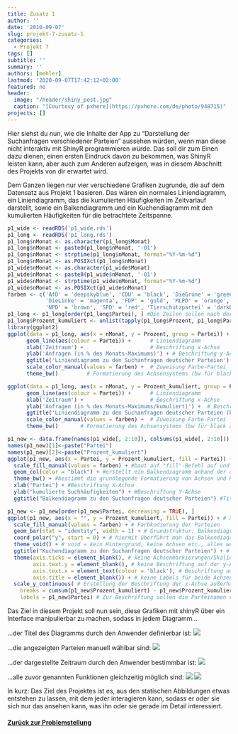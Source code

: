 ---
title: Zusatz 1
author: ''
date: '2010-09-07'
slug: projekt-7-zusatz-1
categories:
  - Projekt 7
tags: []
subtitle: ''
summary: ''
authors: [mehler]
lastmod: '2020-09-07T17:42:12+02:00'
featured: no
header:
  image: "/header/shiny_post.jpg"
  caption: "[Courtesy of pxhere](https://pxhere.com/de/photo/948715)"
projects: []
---

Hier siehst du nun, wie die Inhalte der App zu "Darstellung der Suchanfragen verschiedener Parteien" aussehen würden, wenn man diese nicht interaktiv mit ShinyR programmieren würde. Das soll dir zum Einen dazu dienen, einen ersten Eindruck davon zu bekommen, was ShinyR leisten kann, aber auch zum Anderen aufzeigen, was in diesem Abschnitt des Projekts von dir erwartet wird.

Dem Ganzen liegen nur vier verschiedene Grafiken zugrunde, die auf dem Datensatz aus Projekt 1 basieren. Das wären ein normales Liniendiagramm, ein Liniendiagramm, das die kumulierten Häufigkeiten im Zeitvarlauf darstellt, sowie ein Balkendiagramm und ein Kuchendiagramm mit den kumulierten Häufigkeiten für die betrachtete Zeitspanne.

```{r, echo = FALSE, warning = FALSE}
p1_wide <- readRDS('p1_wide.rds')
p1_long <- readRDS('p1_long.rds')
p1_long$nMonat <- as.character(p1_long$Monat)
p1_long$nMonat <- paste0(p1_long$nMonat, '-01')
p1_long$nMonat <- strptime(p1_long$nMonat, format="%Y-%m-%d")
p1_long$nMonat <- as.POSIXct(p1_long$nMonat)
p1_wide$nMonat <- as.character(p1_wide$Monat)
p1_wide$nMonat <- paste0(p1_wide$nMonat, '-01')
p1_wide$nMonat <- strptime(p1_wide$nMonat, format="%Y-%m-%d")
p1_wide$nMonat <- as.POSIXct(p1_wide$nMonat)
farben <- c('AfD' = 'deepskyblue', 'CDU' = 'black', 'DieGrüne' = 'green3',
            'DieLinke' = 'magenta', 'FDP' = 'gold', 'MLPD' = 'orange',
            'NPD' = 'brown', 'SPD' = 'red', 'Tierschutzpartei' = 'darkblue')
p1_long <- p1_long[order(p1_long$Partei), ] #Die Zeilen sollen nach der Variable "Partei" (alphabetisch) geordnet werden.
p1_long$Prozent_kumuliert <- unlist(tapply(p1_long$Prozent, p1_long$Partei, cumsum))
library(ggplot2)
ggplot(data = p1_long, aes(x = nMonat, y = Prozent, group = Partei)) +
      geom_line(aes(colour = Partei)) +      # Liniendiagramm
      xlab('Zeitraum') +                     # Beschriftung x-Achse
      ylab('Anfragen (in % des Monats-Maximums)') + # Beschriftung y-Achse
      ggtitle('Liniendiagramm zu den Suchanfragen deutscher Parteien') +    # Überschrift
      scale_color_manual(values = farben) +  # Zuweisung Farbe-Partei
      theme_bw()         # Formatierung des Achsensystems (bw für black and white)
```

```{r, echo = FALSE}
ggplot(data = p1_long, aes(x = nMonat, y = Prozent_kumuliert, group = Partei)) +
      geom_line(aes(colour = Partei)) +      # Liniendiagramm
      xlab('Zeitraum') +                     # Beschriftung x-Achse
      ylab('Anfragen (in % des Monats-Maximums/kumuliert)') +  # Beschriftung y-Achse
      ggtitle('Liniendiagramm zu den Suchanfragen deutscher Parteien (kumuliert)') +  # Überschrift
      scale_color_manual(values = farben) +  # Zuweisung Farbe-Partei
      theme_bw()       # Formatierung des Achsensystems (bw für black and white)
```

```{r, echo = FALSE}
p1_new <- data.frame(names(p1_wide[, 2:10]), colSums(p1_wide[, 2:10]))
names(p1_new)[1]<-paste("Partei")
names(p1_new)[2]<-paste("Prozent_kumuliert")
ggplot(p1_new, aes(x = Partei, y = Prozent_kumuliert, fill = Partei)) + #X- und Y-Variable festlegen; "fill" bestimmt, wie/wonach die Balken gefüllt werden sollen
  scale_fill_manual(values = farben) + #baut auf "fill"-Befehl auf und übermittelt die Farbkodierung
  geom_col(color = "black") + #erstellt ein Balkendiagramm anhand der oben festgelegten Daten; "color" bestimmt die Farbe der Umrandung der Balken
  theme_bw() + #bestimmt die grundlegende Formatierung von Achsen und Hintergrund (bw = black and white)
  xlab("Partei") + #Beschriftung X-Achse
  ylab("kumulierte Suchhäufigkeiten") + #Beschriftung Y-Achse
  ggtitle("Balkendiagramm zu den Suchanfragen deutscher Parteien") #Titel des Diagramms
```

```{r, echo = FALSE}
p1_new <- p1_new[order(p1_new$Partei, decreasing = TRUE), ]
ggplot(p1_new, aes(x = "", y = Prozent_kumuliert, fill = Partei)) + # X bleibt leer, da die Beschriftung manuell eingefügt werden muss; Y = Werte zur Erstellung des Diagramms; "fill" = wonach sollen die Abschnitte des Kuchens gefärbt werden
  scale_fill_manual(values = farben) + # Farbkodierung der Parteien
  geom_bar(stat = "identity", width = 1) + # Grundstruktur: Balkendiagramm [stat = "identity" erreicht das Gleiche, wie wenn man von vorn herein geom_col() benutzt]
  coord_polar("y", start = 0) + # hiermit überführt man das Balkendiagramm in ein Kuchendiagramm
  theme_void() + # void = kein Hintergrund, keine Achsen etc., alles weiß
  ggtitle("Kuchendiagramm zu den Suchanfragen deutscher Parteien") + # Titel des Plots
  theme(axis.ticks = element_blank(), # keine Achsenmarkierungen/Skalierung
        axis.text.y = element_blank(), # keine Beschriftung auf der y-Achse (Skala)
        axis.text.x = element_text(colour = 'black'), # Beschriftung auf der x-Achse in schwarz (Skala bzw. Parteinamen)
        axis.title = element_blank()) + # keine Labels für beide Achsen
  scale_y_continuous( # Erstellung der Beschriftung der x-Achse außerhalb des Kuchens
    breaks = cumsum(p1_new$Prozent_kumuliert) - p1_new$Prozent_kumuliert/2, # Platzierung der Beschriftung (in der Mitte des jeweiligen Abschnitts)
    labels = p1_new$Partei) # Zur Beschriftung sollen die Parteinamen verwendet werden
```

Das Ziel in diesem Projekt soll nun sein, diese Grafiken mit shinyR über ein Interface manipulierbar zu machen, sodass in jedem Diagramm...

...der Titel des Diagramms durch den Anwender definierbar ist:
![](/post/2020-09-07-projekt-7-zusatz-1_files/Grafik1.png)

...die angezeigten Parteien manuell wählbar sind:
![](/post/2020-09-07-projekt-7-zusatz-1_files/Grafik2.png)

...der dargestellte Zeitraum durch den Anwender bestimmbar ist:
![](/post/2020-09-07-projekt-7-zusatz-1_files/Grafik3.png)

...alle zuvor genannten Funktionen gleichzeitig möglich sind:
![](/post/2020-09-07-projekt-7-zusatz-1_files/Grafik4-1.png)
![](/post/2020-09-07-projekt-7-zusatz-1_files/Grafik4-2.png)

In kurz: Das Ziel des Projektes ist es, aus den statischen Abbildungen etwas entstehen zu lassen, mit dem jeder interagieren kann, sodass er oder sie sich nur das ansehen kann, was ihn oder sie gerade im Detail interessiert.

#### [Zurück zur Problemstellung](/post/problemstellung7)
